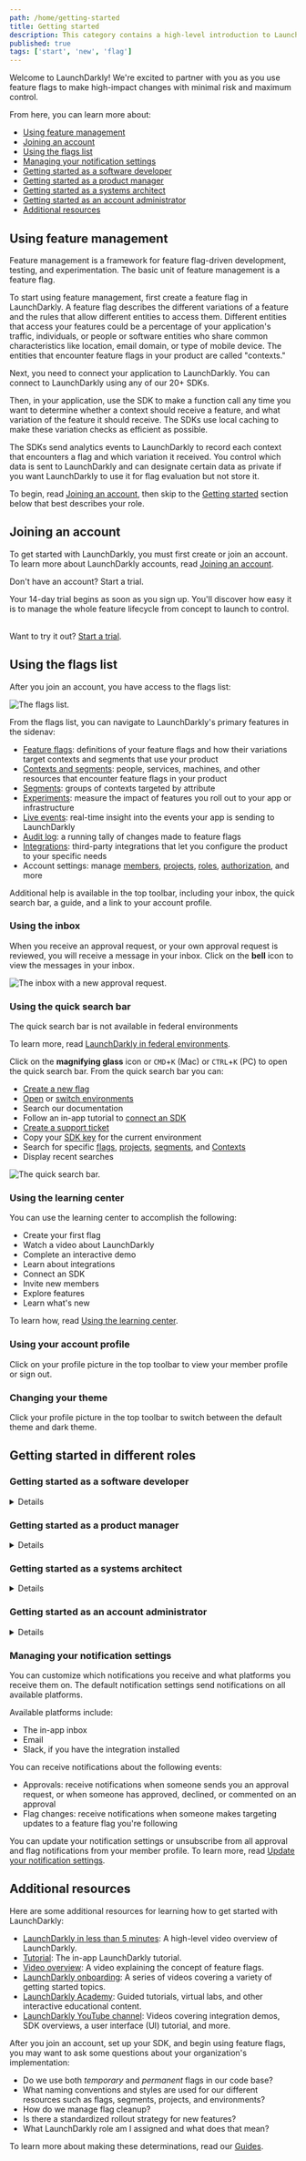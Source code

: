 ```yaml
---
path: /home/getting-started
title: Getting started
description: This category contains a high-level introduction to LaunchDarkly.
published: true
tags: ['start', 'new', 'flag']
---
```


Welcome to LaunchDarkly! We're excited to partner with you as you use feature flags to make high-impact changes with minimal risk and maximum control.

From here, you can learn more about:

* [Using feature management](#using-feature-management)
* [Joining an account](#joining-an-account)
* [Using the flags list](#using-the-flags-list)
* [Managing your notification settings](#managing-your-notification-settings)
* [Getting started as a software developer](#getting-started-as-a-software-developer)
* [Getting started as a product manager](#getting-started-as-a-product-manager)
* [Getting started as a systems architect](#getting-started-as-a-systems-architect)
* [Getting started as an account administrator](#getting-started-as-an-account-administrator)
* [Additional resources](#additional-resources)

## Using feature management

Feature management is a framework for feature flag-driven development, testing, and experimentation. The basic unit of feature management is a feature flag.

To start using feature management, first create a feature flag in LaunchDarkly. A feature flag describes the different variations of a feature and the rules that allow different entities to access them. Different entities that access your features could be a percentage of your application's traffic, individuals, or people or software entities who share common characteristics like location, email domain, or type of mobile device. The entities that encounter feature flags in your product are called "contexts."

Next, you need to connect your application to LaunchDarkly. You can connect to LaunchDarkly using any of our 20+ SDKs.

Then, in your application, use the SDK to make a function call any time you want to determine whether a context should receive a feature, and what variation of the feature it should receive. The SDKs use local caching to make these variation checks as efficient as possible.

The SDKs send analytics events to LaunchDarkly to record each context that encounters a flag and which variation it received. You control which data is sent to LaunchDarkly and can designate certain data as private if you want LaunchDarkly to use it for flag evaluation but not store it.

To begin, read [Joining an account](#joining-an-account), then skip to the [Getting started](#getting-started-in-different-roles) section below that best describes your role.

## Joining an account

To get started with LaunchDarkly, you must first create or join an account. To learn more about LaunchDarkly accounts, read [Joining an account](/home/getting-started/your-account).

<Callout intent="primary" site="launchDarkly">
<CalloutTitle>Don't have an account? Start a trial.</CalloutTitle>
<CalloutDescription>

Your 14-day trial begins as soon as you sign up. You'll discover how easy it is to manage the whole feature lifecycle from concept to launch to control.<br/><br/>

Want to try it out? [Start a trial](https://launchdarkly.com/start-trial/).

</CalloutDescription>
</Callout>

## Using the flags list

After you join an account, you have access to the flags list:

![The flags list.](flags-list.png)

From the flags list, you can navigate to LaunchDarkly's primary features in the sidenav:

- [Feature flags](/home/flags): definitions of your feature flags and how their variations target contexts and segments that use your product
- [Contexts and segments](/home/contexts): people, services, machines, and other resources that encounter feature flags in your product
- [Segments](/home/contexts/segments): groups of contexts targeted by attribute
- [Experiments](/home/about-experimentation): measure the impact of features you roll out to your app or infrastructure
- [Live events](/home/flags/live-events): real-time insight into the events your app is sending to LaunchDarkly
- [Audit log](/home/flags/audit-log-history): a running tally of changes made to feature flags
- [Integrations](/integrations): third-party integrations that let you configure the product to your specific needs
- Account settings: manage [members](/home/members), [projects](/home/organize/projects), [roles](/home/members/built-in-roles), [authorization](/home/account-security), and more

Additional help is available in the top toolbar, including your inbox, the quick search bar, a guide, and a link to your account profile.

### Using the inbox

When you receive an approval request, or your own approval request is reviewed, you will receive a message in your inbox. Click on the **bell** icon to view the messages in your inbox.

![The inbox with a new approval request.](approvals-approval-request-notification.png)

### Using the quick search bar

<Callout intent="alert" site="federal">
<CalloutTitle>The quick search bar is not available in federal environments</CalloutTitle>
<CalloutDescription>

To learn more, read [LaunchDarkly in federal environments](/home/advanced/federal).

</CalloutDescription>
</Callout>

Click on the **magnifying glass** icon or `CMD`+`K` (Mac) or `CTRL`+`K` (PC) to open the quick search bar. From the quick search bar you can:
- [Create a new flag](/home/getting-started/feature-flags)
- [Open](/home/organize/environments#opening-environments) or [switch environments](/home/organize/environments#switching-environments)
- Search our documentation
- Follow an in-app tutorial to [connect an SDK](https://app.launchdarkly.com/get-started/connect-an-sdk)
- [Create a support ticket](https://support.launchdarkly.com/hc/en-us/requests/new)
- Copy your [SDK key](/sdk/concepts/client-side-server-side#keys) for the current environment
- Search for specific [flags](/home/flags), [projects](/home/organize/projects), [segments](/home/contexts/segments), and [Contexts](/home/contexts)
- Display recent searches

![The quick search bar.](getting-started-search-bar.png)

### Using the learning center

You can use the learning center to accomplish the following:

- Create your first flag
- Watch a video about LaunchDarkly
- Complete an interactive demo
- Learn about integrations
- Connect an SDK
- Invite new members
- Explore features
- Learn what's new

To learn how, read [Using the learning center](/home/getting-started/in-app-options).

### Using your account profile

Click on your profile picture in the top toolbar to view your member profile or sign out.

### Changing your theme
Click your profile picture in the top toolbar to switch between the default theme and dark theme.

## Getting started in different roles

### Getting started as a software developer

<Details summary="Expand Getting started as a software developer">

As a software developer, you're responsible for creating and implementing feature flags in code. You can use feature flags in any aspect of your application, from the customer-facing user interface (UI) to the backend.

First, you must set up a LaunchDarkly SDK to integrate LaunchDarkly with your code. To learn more, read [Setting up an SDK](/home/getting-started/setting-up). For information about how to choose an SDK, read [Client-side and server-side SDKs](/sdk/concepts/client-side-server-side). After you've set up a LaunchDarkly SDK, you can [create your first feature flag](/home/getting-started/feature-flags).

For a guided example of these steps, try the in-app [tutorial](https://app.launchdarkly.com/get-started/connect-an-sdk).

After you have a basic understanding of flags, you can work with others in your organization to determine how you want to target flag variations to contexts or segments. To learn more, read [Targeting with flags](/home/flags/targeting).

As you add more flags, you can start organizing your flags across different environments. To learn more, read [Organizing your flags](/home/organize). This is also a good time to start thinking about managing the lifecycle of each flag. To learn more, read [Flags in your codebase](/home/code). You can also explore our integrations to help you make LaunchDarkly a seamless part of your workflow. Integrations let you configure the product, receive LaunchDarkly events, or use triggers to perform actions on feature flags from third-party tools. To learn more, read [Integrations](/integrations).

As a software developer, you may also be responsible for other engineering work related to feature management, including automatically toggling feature flags, building custom integrations, or exporting data to destinations outside of LaunchDarkly. You can perform these and other operations using the LaunchDarkly REST API. To learn more, read the tutorial [Using the LaunchDarkly REST API](/guides/api/rest-api). For complete reference materials, read the [API documentation](https://apidocs.launchdarkly.com/).

For more ideas on what comes next, read [Additional resources](#additional-resources).

</Details>

### Getting started as a product manager

<Details summary="Expand Getting started as a product manager">

As a product manager or rollout manager, you are likely responsible for coordinating deployments and feature releases.

<Callout intent="info">
<CalloutTitle>Try an interactive demo</CalloutTitle>
<CalloutDescription>

If you haven't worked directly with feature flags before, LaunchDarkly has an example application you can play with. In the learning center, navigate to the "Get started" panel and select "Try an interactive demo."

</CalloutDescription>
</Callout>

First, learn how to [turn feature flags on and off](/home/getting-started/toggle). Then, start thinking about how you'd like to [target flag variations](/home/flags).

As a product manager, you may also build and monitor experiments to understand the impact of features you roll out. Each experiment is a set of actions used to test a hypothesis. You can use feature flags to send flag variations to portions of your user base, and compare your end users' different reactions. You can use this for A/B/n testing, acceptance testing, and stress testing. To learn more, read [About Experimentation](/home/about-experimentation).

For more ideas on what comes next, read [Additional resources](#additional-resources).

</Details>

### Getting started as a systems architect

<Details summary="Expand Getting started as a systems architect">

As a systems architect, you're responsible for designing services and processes for your organization's engineering team.

Now that your engineering team is using LaunchDarkly, you can make LaunchDarkly a seamless part of your workflow. Integrations let you configure the product, receive LaunchDarkly events, or use triggers to perform actions on feature flags from third-party tools. For example, LaunchDarkly integrates with various application performance management (APM) tools, with collaboration tools like Slack, with IDE connectors, with workflow management tools, and with several other productivity and management applications. To learn more, read [Integrations](/integrations).

To learn about common problems integrations can help solve, read [Integrations use cases](/guides/integrations/integrations-use-cases). For best practices to help you succeed with LaunchDarkly on specific platforms, read our [platform-specific guides](/guides/sdk).

For more ideas on what comes next, read [Additional resources](#additional-resources).

</Details>

### Getting started as an account administrator

<Details summary="Expand Getting started as an account administrator">

As an account administrator, you are likely responsible for managing account members, monitoring billing and usage, and facilitating any integrations.

First, learn about how to [set up and manage account members](/home/members). Each member can have one of several built-in roles within LaunchDarkly, including Reader, Writer, or Admin. To learn more, read [LaunchDarkly's built-in roles](/home/members/built-in-roles). If you would like to set up more precise access control, you can configure custom roles for your members. To learn more, read [Custom roles](/home/members/custom-roles).

Next, make sure you understand the options for securing your account, including how to precisely manage which account members can perform certain actions and how to enable multi-factor authentication and single sign-on in your LaunchDarkly account. To learn more, read [Securing your account](/home/account-security).

If you are in a larger organization, you may also think about grouping your account members into [teams](/home/teams). Teams allow you to control permissions for groups of account members, rather than for individuals. Additionally, teams allow you to map permissions in LaunchDarkly to your organizational structure. For example, you can give mobile flag permissions to the mobile team and desktop flag permissions to the desktop team.

Once your account is set up and your organization has started using feature flags, you can use LaunchDarkly's data visualization tools to [understand your monthly billing metrics](/home/billing).

For more ideas on what comes next, read [Additional resources](#additional-resources).

</Details>


### Managing your notification settings
  
You can customize which notifications you receive and what platforms you receive them on. The default notification settings send notifications on all available platforms.

Available platforms include:

- The in-app inbox
- Email
- Slack, if you have the integration installed

You can receive notifications about the following events:

- Approvals: receive notifications when someone sends you an approval request, or when someone has approved, declined, or commented on an approval
- Flag changes: receive notifications when someone makes targeting updates to a feature flag you're following

You can update your notification settings or unsubscribe from all approval and flag notifications from your member profile. To learn more, read [Update your notification settings](/home/members/profile#update-your-notification-settings).

## Additional resources

Here are some additional resources for learning how to get started with LaunchDarkly:

* [LaunchDarkly in less than 5 minutes](https://fast.wistia.net/embed/channel/mli3h9o3nh?wchannelid=mli3h9o3nh&wmediaid=j627spzhzn): A high-level video overview of LaunchDarkly.
* [Tutorial](https://app.launchdarkly.com/get-started/connect-an-sdk): The in-app LaunchDarkly tutorial.
* [Video overview](https://fast.wistia.net/embed/channel/mli3h9o3nh?wchannelid=mli3h9o3nh&wmediaid=c9x1gyt42d): A video explaining the concept of feature flags.
* [LaunchDarkly onboarding](https://launchdarkly.com/onboarding): A series of videos covering a variety of getting started topics.
* [LaunchDarkly Academy](https://academy.launchdarkly.com/): Guided tutorials, virtual labs, and other interactive educational content.
* [LaunchDarkly YouTube channel](https://www.youtube.com/@LaunchDarkly/videos): Videos covering integration demos, SDK overviews, a user interface (UI) tutorial, and more.

After you join an account, set up your SDK, and begin using feature flags, you may want to ask some questions about your organization's implementation:

* Do we use both *temporary* and *permanent* flags in our code base?
* What naming conventions and styles are used for our different resources such as flags, segments, projects, and environments?
* How do we manage flag cleanup?
* Is there a standardized rollout strategy for new features?
* What LaunchDarkly role am I assigned and what does that mean?

To learn more about making these determinations, read our [Guides](/guides).
